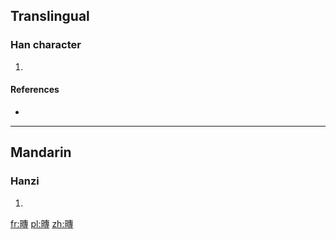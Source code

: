 ==Translingual==

===Han character===
{{Han char|rn=72|rad=日|as=11|sn=15|four=6504<sub>3</sub>|canj=日十戈戈 (AJII)}}

# {{defn|Han|sort=日11}}

====References====
* {{Han ref|kx=0499.361|dkj=14145|hdz=21534.010|uh=66B7|ud=26295|bh=E5C7|bd=58823}}

----

==Mandarin==

===Hanzi===
{{cmn-hanzi|pin=[[chuán]] ([[chuan2]])|wg=ch'uan<sup>2</sup>}}

# {{defn|lang=cmn|sort=日11}}

[[fr:暷]]
[[pl:暷]]
[[zh:暷]]